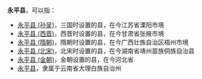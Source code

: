 '''永平县'''，可以指：

*[[永平县_(孙吴)|永平县 (孙吴)]]，三国时设置的县，在今江苏省溧阳市境
*[[永平县_(西晋)|永平县 (西晋)]]，西晋时设置的县，在今甘肃省张掖市境
*[[永平县_(隋朝)|永平县 (隋朝)]]，隋朝时设置的县，在今广西壮族自治区梧州市境
*[[永平县_(北宋)|永平县 (北宋)]]，北宋时设置的县，在今湖南省靖州苗族侗族自治县
*[[永平县_(金朝)|永平县 (金朝)]]，金朝设置的县，在今河北省
*[[永平县|永平县]]，隶属于云南省大理白族自治州

{{Disambig|Y|Cat=三字中国县名消歧义}}